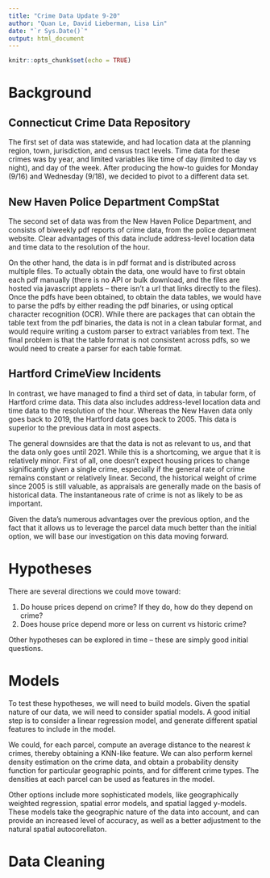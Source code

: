 ```yaml
---
title: "Crime Data Update 9-20"
author: "Quan Le, David Lieberman, Lisa Lin"
date: "`r Sys.Date()`"
output: html_document
---
```


```r
knitr::opts_chunk$set(echo = TRUE)
```


# Background

## Connecticut Crime Data Repository 

The first set of data was statewide, and had location data at the planning 
region, town, jurisdiction, and census tract levels. Time data for these crimes
was by year, and limited variables like time of day (limited to day vs night), 
and day of the week. After producing the how-to guides for Monday (9/16) and 
Wednesday (9/18), we decided to pivot to a different data set. 

## New Haven Police Department CompStat

The second set of data was from the New Haven Police Department, and consists
of biweekly pdf reports of crime data, from the police department website. 
Clear advantages of this data include address-level location data and time data 
to the resolution of the hour. 

On the other hand, the data is in pdf format and is distributed across multiple
files. To actually obtain the data, one would have to first obtain each pdf 
manually (there is no API or bulk download, and the files are hosted via 
javascript applets -- there isn't a url that links directly to the files). 
Once the pdfs have been obtained, to obtain the data tables, we would have to 
parse the pdfs by either reading the pdf binaries, or using optical character 
recognition (OCR). While there are packages that can obtain the table text from
the pdf binaries, the data is not in a clean tabular format, and would require
writing a custom parser to extract variables from text. The final problem is 
that the table format is not consistent across pdfs, so we would need to create
a parser for each table format. 

## Hartford CrimeView Incidents

In contrast, we have managed to find a third set of data, in tabular form, 
of Hartford crime data. This data also includes address-level location data and
time data to the resolution of the hour. Whereas the New Haven data only goes 
back to 2019, the Hartford data goes back to 2005. This data is superior 
to the previous data in most aspects. 

The general downsides are that the data is not as relevant to us, and that the 
data only goes until 2021. While this is a shortcoming, we argue that it is 
relatively minor. First of all, one doesn't expect housing prices to change
significantly given a single crime, especially if the general rate of crime 
remains constant or relatively linear. Second, the historical weight of crime 
since 2005 is still valuable, as appraisals are generally made on the basis of
historical data. The instantaneous rate of crime is not as likely to be as 
important.

Given the data's numerous advantages over the previous option, and the fact
that it allows us to leverage the parcel data much better than the initial 
option, we will base our investigation on this data moving forward. 

# Hypotheses

There are several directions we could move toward:

1. Do house prices depend on crime? If they do, how do they depend on crime?
2. Does house price depend more or less on current vs historic crime? 

Other hypotheses can be explored in time -- these are simply good initial 
questions.

# Models

To test these hypotheses, we will need to build models. Given the spatial 
nature of our data, we will need to consider spatial models. A good initial 
step is to consider a linear regression model, and generate different spatial
features to include in the model. 

We could, for each parcel, compute an average distance to the nearest $k$ 
crimes, thereby obtaining a KNN-like feature. We can also perform kernel 
density estimation on the crime data, and obtain a probability density function
for particular geographic points, and for different crime types. The densities
at each parcel can be used as features in the model.

Other options include more sophisticated models, like geographically weighted
regression, spatial error models, and spatial lagged y-models. These models 
take the geographic nature of the data into account, and can provide an 
increased level of accuracy, as well as a better adjustment to the natural 
spatial autocorellaton.

# Data Cleaning 

